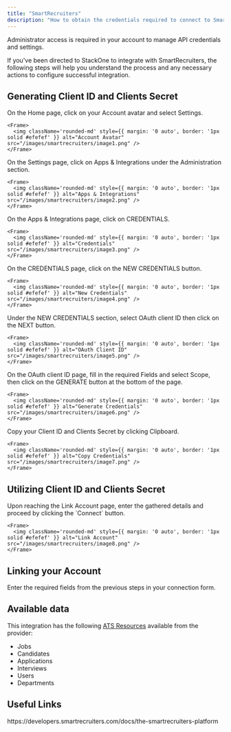 ```yaml
---
title: "SmartRecruiters"
description: "How to obtain the credentials required to connect to Smartrecruiters."
---
```



<Note>
  Administrator access is required in your account to manage API credentials and settings.
</Note>

If you've been directed to StackOne to integrate with SmartRecruiters, the following steps will help you understand the process and any necessary actions to configure successful integration.

## Generating Client ID and Clients Secret

<Steps>
  <Step title="Navigate to Settings">
    On the Home page, click on your Account avatar and select Settings.

    <Frame>
      <img className='rounded-md' style={{ margin: '0 auto', border: '1px solid #efefef' }} alt="Account Avatar" src="/images/smartrecruiters/image1.png" />
    </Frame>
  </Step>

  <Step title="Go to Apps & Integrations">
    On the Settings page, click on Apps & Integrations under the Administration section.

    <Frame>
      <img className='rounded-md' style={{ margin: '0 auto', border: '1px solid #efefef' }} alt="Apps & Integrations" src="/images/smartrecruiters/image2.png" />
    </Frame>
  </Step>

  <Step title="Open Credentials">
    On the Apps & Integrations page, click on CREDENTIALS.

    <Frame>
      <img className='rounded-md' style={{ margin: '0 auto', border: '1px solid #efefef' }} alt="Credentials" src="/images/smartrecruiters/image3.png" />
    </Frame>
  </Step>

  <Step title="Create New Credentials">
    On the CREDENTIALS page, click on the NEW CREDENTIALS button.

    <Frame>
      <img className='rounded-md' style={{ margin: '0 auto', border: '1px solid #efefef' }} alt="New Credentials" src="/images/smartrecruiters/image4.png" />
    </Frame>
  </Step>

  <Step title="Select OAuth Client ID">
    Under the NEW CREDENTIALS section, select OAuth client ID then click on the NEXT button.

    <Frame>
      <img className='rounded-md' style={{ margin: '0 auto', border: '1px solid #efefef' }} alt="OAuth Client ID" src="/images/smartrecruiters/image5.png" />
    </Frame>
  </Step>

  <Step title="Generate Client ID and Secret">
    On the OAuth client ID page, fill in the required Fields and select Scope, then click on the GENERATE button at the bottom of the page.

    <Frame>
      <img className='rounded-md' style={{ margin: '0 auto', border: '1px solid #efefef' }} alt="Generate Credentials" src="/images/smartrecruiters/image6.png" />
    </Frame>
  </Step>

  <Step title="Copy Client ID and Secret">
    Copy your Client ID and Clients Secret by clicking Clipboard.

    <Frame>
      <img className='rounded-md' style={{ margin: '0 auto', border: '1px solid #efefef' }} alt="Copy Credentials" src="/images/smartrecruiters/image7.png" />
    </Frame>
  </Step>
</Steps>

## Utilizing Client ID and Clients Secret

<Steps>
  <Step title="Enter the Details">
    Upon reaching the Link Account page, enter the gathered details and proceed by clicking the `Connect` button.

    <Frame>
      <img className='rounded-md' style={{ margin: '0 auto', border: '1px solid #efefef' }} alt="Link Account" src="/images/smartrecruiters/image8.png" />
    </Frame>
  </Step>
</Steps>


## Linking your Account

Enter the required fields from the previous steps in your connection form.

<IntegrationFooter />

## Available data

This integration has the following [ATS Resources](https://docs.stackone.com/reference/getting-started-with-your-api) available from the provider:
- Jobs
- Candidates
- Applications
- Interviews
- Users
- Departments

## Useful Links
<Card title="API Reference" icon="link" href="https://developers.smartrecruiters.com/docs/the-smartrecruiters-platform">
    https://developers.smartrecruiters.com/docs/the-smartrecruiters-platform
</Card>
